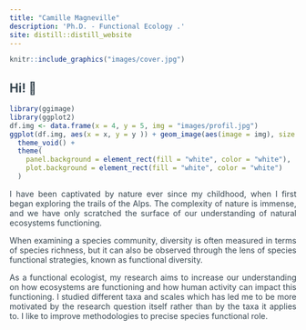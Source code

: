 ```yaml
---
title: "Camille Magneville"
description: 'Ph.D. - Functional Ecology .'
site: distill::distill_website
---
```


<style>
body {
text-align: justify ;
color: #36454F}
</style>

```r
knitr::include_graphics("images/cover.jpg")
```


## Hi! <span class="wave">👋</span>


<aside>

```r
library(ggimage)
library(ggplot2)
df.img <- data.frame(x = 4, y = 5, img = "images/profil.jpg")
ggplot(df.img, aes(x = x, y = y )) + geom_image(aes(image = img), size = 1.1, asp = 1.5) +
  theme_void() +
  theme(
    panel.background = element_rect(fill = "white", color = "white"), 
    plot.background = element_rect(fill = "white", color = "white")
  )
```


</aside>


I have been captivated by nature ever since my childhood, when I first began 
exploring the trails of the Alps. The complexity of nature is immense, and we 
have only scratched the surface of our understanding of natural ecosystems
functioning.

When examining a species community, diversity is often measured in terms of 
species richness, but it can also be observed through the lens of species 
functional strategies, known as functional diversity. 

As a functional ecologist, my research aims to 
increase our understanding on how ecosystems are functioning and 
how human activity can impact this functioning.
I studied different taxa and scales which has led me to be more motivated by the 
research question itself rather than by the taxa it applies to. I like to improve
methodologies to precise species functional role.










